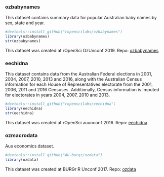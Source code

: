 
### ozbabynames 

This dataset contains summary data for popular Australian baby names by sex, state and year. 

```r
#devtools::install_github("ropenscilabs/ozbabynames")
library(ozbabynames)
str(ozbabynames)
```

This dataset was created at rOpenSci OzUnconf 2019. Repo: [ozbabynames](https://github.com/ropenscilabs/ozbabynames)


### eechidna

This dataset contains data from the Australian Federal elections in 2001, 2004, 2007, 2010, 2013 and 2016, along with the Australian Census information for each House of Representatives electorate from the 2001, 2006, 2011 and 2016 Censuses. Additionally, Census information is imputed for electorates in years 2004, 2007, 2010 and 2013.

```r
#devtools::install_github("ropenscilabs/eechidna")
library(eechidna)
str(eechidna)
```

This dataset was created at rOpenSci auunconf 2016. Repo: [eechidna](https://github.com/ropenscilabs/eechidna)


### ozmacrodata

Aus economics dataset. 

```r
#devtools::install_github("AU-burgr/ozdata")
library(ozdata)

```


This dataset was created at BURGr R Unconf 2017. Repo: [ozdata](https://github.com/AU-BURGr/ozdata)
